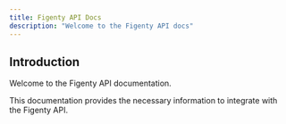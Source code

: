 ```yaml
---
title: Figenty API Docs
description: "Welcome to the Figenty API docs"
---
```


## Introduction

Welcome to the Figenty API documentation.

This documentation provides the necessary information to integrate with the Figenty API.

